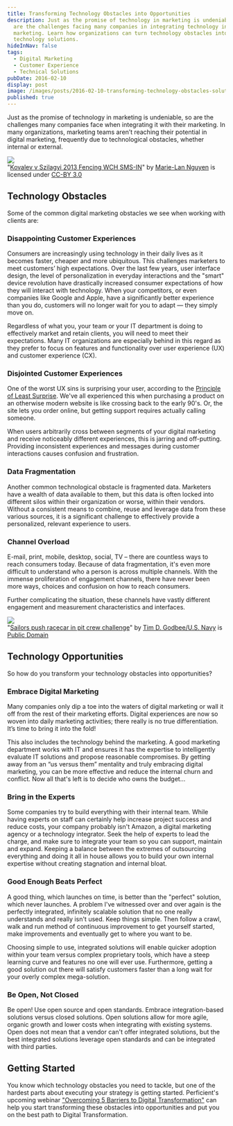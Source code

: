 ```yaml
---
title: Transforming Technology Obstacles into Opportunities
description: Just as the promise of technology in marketing is undeniable, so
  are the challenges facing many companies in integrating technology into their
  marketing. Learn how organizations can turn technology obstacles into
  technology solutions.
hideInNav: false
tags:
  - Digital Marketing
  - Customer Experience
  - Technical Solutions
pubDate: 2016-02-10
display: post
image: /images/posts/2016-02-10-transforming-technology-obstacles-solutions/pit-crew.jpg
published: true
---
```


Just as the promise of technology in marketing is undeniable, so are the challenges many companies face when integrating it with their marketing. In many organizations, marketing teams aren’t reaching their potential in digital marketing, frequently due to technological obstacles, whether internal or external.

![](/images/posts/2016-02-10-transforming-technology-obstacles-solutions/fencing.jpg)   
"[Kovalev v Szilagyi 2013 Fencing WCH SMS-IN](https://commons.wikimedia.org/wiki/File:Kovalev%5Fv%5FSzilagyi%5F2013%5FFencing%5FWCH%5FSMS-IN%5Ft194135.jpg)" by [Marie-Lan Nguyen](https://commons.wikimedia.org/wiki/User:Jastrow) is licensed under [CC-BY 3.0](http://creativecommons.org/licenses/by/3.0/) 

## Technology Obstacles

Some of the common digital marketing obstacles we see when working with clients are:

### Disappointing Customer Experiences

Consumers are increasingly using technology in their daily lives as it becomes faster, cheaper and more ubiquitous. This challenges marketers to meet customers’ high expectations. Over the last few years, user interface design, the level of personalization in everyday interactions and the "smart" device revolution have drastically increased consumer expectations of how they will interact with technology. When your competitors, or even companies like Google and Apple, have a significantly better experience than you do, customers will no longer wait for you to adapt — they simply move on.

Regardless of what you, your team or your IT department is doing to effectively market and retain clients, you will need to meet their expectations. Many IT organizations are especially behind in this regard as they prefer to focus on features and functionality over user experience (UX) and customer experience (CX).

### Disjointed Customer Experiences

One of the worst UX sins is surprising your user, according to the [Principle of Least Surprise](http://www.uxpassion.com/blog/the-principle-of-least-surprise/). We've all experienced this when purchasing a product on an otherwise modern website is like crossing back to the early 90's. Or, the site lets you order online, but getting support requires actually calling someone.

When users arbitrarily cross between segments of your digital marketing and receive noticeably different experiences, this is jarring and off-putting. Providing inconsistent experiences and messages during customer interactions causes confusion and frustration.

### Data Fragmentation

Another common technological obstacle is fragmented data. Marketers have a wealth of data available to them, but this data is often locked into different silos within their organization or worse, within their vendors. Without a consistent means to combine, reuse and leverage data from these various sources, it is a significant challenge to effectively provide a personalized, relevant experience to users.

### Channel Overload

E-mail, print, mobile, desktop, social, TV – there are countless ways to reach consumers today. Because of data fragmentation, it's even more difficult to understand who a person is across multiple channels. With the immense proliferation of engagement channels, there have never been more ways, choices and confusion on how to reach consumers.

Further complicating the situation, these channels have vastly different engagement and measurement characteristics and interfaces.

![](/images/posts/2016-02-10-transforming-technology-obstacles-solutions/pit-crew.jpg)   
"[Sailors push racecar in pit crew challenge](https://commons.wikimedia.org/wiki/File:Flickr%5F-%5FOfficial%5FU.S.%5FNavy%5FImagery%5F-%5FSailors%5Fpush%5Fracecar%5Fin%5Fpit%5Fcrew%5Fchallenge..jpg)" by [Tim D. Godbee/U.S. Navy](http://www.flickr.com/people/56594044@N06) is [Public Domain](https://en.wikipedia.org/wiki/public%5Fdomain) 

## Technology Opportunities

So how do you transform your technology obstacles into opportunities?

### Embrace Digital Marketing

Many companies only dip a toe into the waters of digital marketing or wall it off from the rest of their marketing efforts. Digital experiences are now so woven into daily marketing activities; there really is no true differentiation. It’s time to bring it into the fold!

This also includes the technology behind the marketing. A good marketing department works with IT and ensures it has the expertise to intelligently evaluate IT solutions and propose reasonable compromises. By getting away from an “us versus them” mentality and truly embracing digital marketing, you can be more effective and reduce the internal churn and conflict. Now all that's left is to decide who owns the budget...

### Bring in the Experts

Some companies try to build everything with their internal team. While having experts on staff can certainly help increase project success and reduce costs, your company probably isn't Amazon, a digital marketing agency or a technology integrator. Seek the help of experts to lead the charge, and make sure to integrate your team so you can support, maintain and expand. Keeping a balance between the extremes of outsourcing everything and doing it all in house allows you to build your own internal expertise without creating stagnation and internal bloat.

### Good Enough Beats Perfect

A good thing, which launches on time, is better than the "perfect" solution, which never launches. A problem I've witnessed over and over again is the perfectly integrated, infinitely scalable solution that no one really understands and really isn't used. Keep things simple. Then follow a crawl, walk and run method of continuous improvement to get yourself started, make improvements and eventually get to where you want to be.

Choosing simple to use, integrated solutions will enable quicker adoption within your team versus complex proprietary tools, which have a steep learning curve and features no one will ever use. Furthermore, getting a good solution out there will satisfy customers faster than a long wait for your overly complex mega-solution.

### Be Open, Not Closed

Be open! Use open source and open standards. Embrace integration-based solutions versus closed solutions. Open solutions allow for more agile, organic growth and lower costs when integrating with existing systems. Open does not mean that a vendor can't offer integrated solutions, but the best integrated solutions leverage open standards and can be integrated with third parties.

## Getting Started

You know which technology obstacles you need to tackle, but one of the hardest parts about executing your strategy is getting started. Perficient's upcoming webinar ["Overcoming 5 Barriers to Digital Transformation"](http://blogs.perficient.com/digitaltech/2016/02/03/clearing-organizational-hurdles-to-win-the-digital-transformation/) can help you start transforming these obstacles into opportunities and put you on the best path to Digital Transformation.
